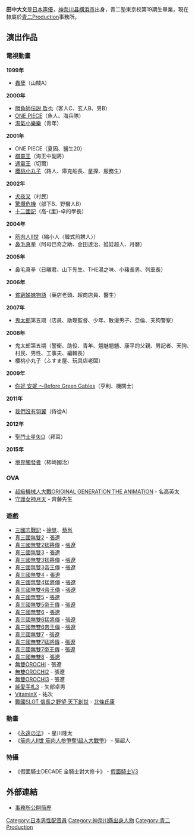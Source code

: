 {{Japanese|japanese=田中 大文|kana=たなか ひろふみ|romaji=Tanaka Hirofumi}} 

'''田中大文'''{{BD|1951年|10月31日||catIdx=Tanaka Hirofumi}}是[[日本|日本]][[声優|声優]]，[[神奈川县|神奈川县]][[横浜市|横浜市]]出身，青二塾東京校第19期生畢業，現在隸屬於[[青二Production|青二Production]]事務所。

== 演出作品 ==
=== 電視動畫 ===
'''1999年'''
*[[蟲孽|蟲孽]]（山賊A）
'''2000年'''
*[[勝負師伝説_哲也|勝負師伝説 哲也]]（客人C、玄人B、男B）
*[[ONE_PIECE|ONE PIECE]]（魚人、海兵隊）
*[[淘氣小樂樂|淘氣小樂樂]]（青年）
'''2001年'''
*ONE PIECE（夏因、醫生20）
*[[棋靈王|棋靈王]]（海王中副將）
*[[通靈王|通靈王]]（切爾）
*[[櫻桃小丸子|櫻桃小丸子]]（路人、庫克船長、星探、服務生）
'''2002年'''
*[[犬夜叉|犬夜叉]]（村民）
*[[驚爆危機|驚爆危機]]（部下B、野蠻人B）
*[[十二國記|十二國記]]（高-{里}-卓的學長）
'''2004年'''
*[[筋肉人II世|筋肉人II世]]（縮小人〈韓式煎餅人〉）
*[[鼻毛真拳|鼻毛真拳]]（阿母巴奇之助、金田達治、娃娃超人、月曆）
'''2005年'''
*鼻毛真拳（日曬君、山下先生、THE湯之味、小豬長男、列車長）
'''2006年'''
*[[貧窮姊妹物語|貧窮姊妹物語]]（藥店老頭、超商店員、醫生）
'''2007年'''
*[[鬼太郎|鬼太郎]]第五期（店員、助理監督、少年、散漫男子、亞倫、天狗警察）
'''2008年'''
*鬼太郎第五期（警衛、助役、青年、魑魅魍魎、康平的父親、男記者、天狗、村民、男性、工事夫、編輯長）
*櫻桃小丸子（ふすま屋、玩具店老闆）
'''2009年'''
*[[你好_安妮_～Before_Green_Gables|你好 安妮 ～Before Green Gables]]（亨利、機關士）
'''2011年'''
*[[我們沒有羽翼|我們沒有羽翼]]（侍從A）
'''2012年'''
*[[聖鬥士星矢Ω|聖鬥士星矢Ω]]（拜耳）
'''2015年'''
*[[境界觸發者|境界觸發者]]（柿崎國治）

=== OVA ===
*[[超級機械人大戰ORIGINAL_GENERATION_THE_ANIMATION|超級機械人大戰ORIGINAL GENERATION THE ANIMATION]] - 名高英太
*[[守護女神月天|守護女神月天]] - 齊藤先生

=== 遊戲 ===
*[[三國志戰記|三國志戰記]] - [[徐晃|徐晃]]、[[蔡邕|蔡邕]]
*[[真三國無雙2|真三國無雙2]] - [[張遼|張遼]]
*[[真三國無雙2|真三國無雙2猛將傳]] - [[張遼|張遼]]
*[[真三國無雙3|真三國無雙3]] - [[張遼|張遼]]
*[[真三國無雙3|真三國無雙3猛將傳]] - [[張遼|張遼]]
*[[真三國無雙3|真三國無雙3帝王傳]] - [[張遼|張遼]]
*[[真三國無雙4|真三國無雙4]] - [[張遼|張遼]]
*[[真三國無雙4|真三國無雙4猛將傳]] - [[張遼|張遼]]
*[[真三國無雙4|真三國無雙4帝王傳]] - [[張遼|張遼]]
*[[真三國無雙5|真三國無雙5]] - [[張遼|張遼]]
*[[真三國無雙5|真三國無雙5帝王傳]] - [[張遼|張遼]]
*[[真三國無雙6|真三國無雙6]] - [[張遼|張遼]]
*[[真三國無雙6|真三國無雙6猛將傳]] - [[張遼|張遼]]
*[[真三國無雙6|真三國無雙6帝王傳]] - [[張遼|張遼]]
*[[真三國無雙7|真三國無雙7]] - [[張遼|張遼]]
*[[真三國無雙7|真三國無雙7猛將傳]] - [[張遼|張遼]]
*[[真三國無雙7|真三國無雙7帝王傳]] - [[張遼|張遼]]
*[[真三國無雙8|真三國無雙8]] - [[張遼|張遼]]
*[[無雙OROCHI|無雙OROCHI]] - 張遼   
*[[無雙OROCHI2|無雙OROCHI2]] - 張遼   
*[[無雙OROCHI3|無雙OROCHI3]] - 張遼   
*[[純愛手札系列|純愛手札3]] - 矢部卓男
*[[VitaminX|VitaminX]] - 祐次
*[[戰國SLOT_信長之野望·天下創世|戰國SLOT 信長之野望·天下創世]] - [[北條氏康|北條氏康]]

=== 動畫 ===
*《[[永遠の法|永遠の法]]》 - 星川隆太 
*《[[筋肉人II世_筋肉人参爭奪!超人大戰爭|筋肉人II世 筋肉人参爭奪!超人大戰爭]]》 - 彈超人

=== 特攝 ===
*《假面騎士DECADE 全騎士對大修卡》 - [[假面騎士V3|假面騎士V3]]

== 外部連結 ==
* [http://www.aoni.co.jp/actor/ta/tanaka-hirofumi.html 事務所公開簡歷] {{Wayback|url=http://www.aoni.co.jp/actor/ta/tanaka-hirofumi.html |date=20160919133510 }}{{ja}}

{{青二Production}}
{{DEFAULTSORT:Tanaka Hirofumi}}
[[Category:日本男性配音員|Category:日本男性配音員]]
[[Category:神奈川縣出身人物|Category:神奈川縣出身人物]]
[[Category:青二Production|Category:青二Production]]
